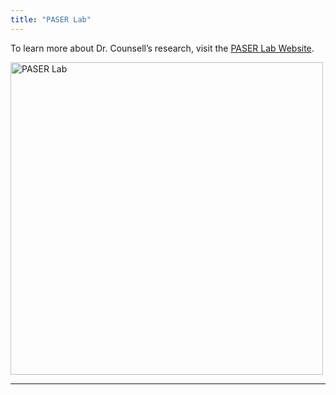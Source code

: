 ```yaml
---
title: "PASER Lab"
---
```


To learn more about Dr. Counsell's research, visit the [PASER Lab Website](http://www.psystat.org).

<img src="PASER dark.png" alt="PASER Lab" width="500"/>

---
